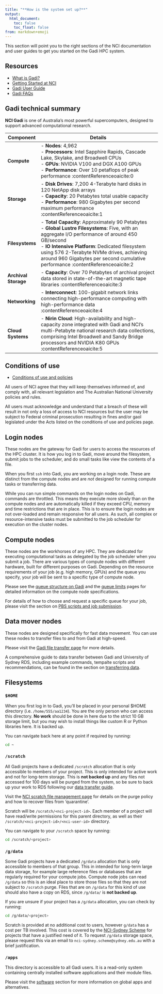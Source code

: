 ```yaml
---
title: "**How is the system set up?**"
output:
  html_document:
    toc: false
    toc_float: false
from: markdown+emoji
---
```


This section will point you to the right sections of the NCI documentation and user guides to get you started on the Gadi HPC system.

## Resources

- [What is Gadi?](https://opus.nci.org.au/spaces/Help/pages/236881323/What+is+Gadi+...)
- [Getting Started at NCI](https://opus.nci.org.au/)
- [Gadi User Guide](https://opus.nci.org.au/display/Help/Gadi+User+Guide)
- [Gadi FAQs](https://opus.nci.org.au/pages/viewpage.action?pageId=236881318)

## Gadi technical summary

**NCI Gadi** is one of Australia's most powerful supercomputers, designed to support advanced computational research.

| **Component** | **Details**                                                                                                                                                                                                                   |
|---------------|-------------------------------------------------------------------------------------------------------------------------------------------------------------------------------------------------------------------------------|
| **Compute**   | - **Nodes**: 4,962<br>- **Processors**: Intel Sapphire Rapids, Cascade Lake, Skylake, and Broadwell CPUs<br>- **GPUs**: NVIDIA V100 and DGX A100 GPUs<br>- **Performance**: Over 10 petaflops of peak performance :contentReference[oaicite:0]{index=0} |
| **Storage**   | - **Disk Drives**: 7,200 4-Terabyte hard disks in 120 NetApp disk arrays<br>- **Capacity**: 20 Petabytes total usable capacity<br>- **Performance**: 980 Gigabytes per second maximum performance :contentReference[oaicite:1]{index=1}             |
| **Filesystems** | - **Total Capacity**: Approximately 90 Petabytes<br>- **Global Lustre Filesystems**: Five, with an aggregate I/O performance of around 450 GB/second<br>- **IO Intensive Platform**: Dedicated filesystem using 576 2-Terabyte NVMe drives, achieving around 960 Gigabytes per second cumulative performance :contentReference[oaicite:2]{index=2} |
| **Archival Storage** | - **Capacity**: Over 70 Petabytes of archival project data stored in state-of-the-art magnetic tape libraries :contentReference[oaicite:3]{index=3} |
| **Networking** | - **Interconnect**: 100-gigabit network links connecting high-performance computing with high-performance data :contentReference[oaicite:4]{index=4} |
| **Cloud Systems** | - **Nirin Cloud**: High-availability and high-capacity zone integrated with Gadi and NCI's multi-Petabyte national research data collections, comprising Intel Broadwell and Sandy Bridge processors and NVIDIA K80 GPUs :contentReference[oaicite:5]{index=5} |


## Conditions of use

- [Conditions of use and policies](https://opus.nci.org.au/spaces/Help/pages/230490621/Conditions+of+Use+and+Policies...)

All users of NCI agree that they will keep themselves informed of, and comply with, all relevant legislation and The Australian National University policies and rules.

All users must acknowledge and understand that a breach of these will result in not only a loss of access to NCI resources but the user may be subject to Federal criminal prosecution resulting in fines and/or gaol legislated under the Acts listed on the conditions of use and policies page.

## Login nodes

These nodes are the gateway for Gadi for users to access the resources of the HPC cluster. It is how you log in to Gadi, move around the filesystem, submit jobs to the scheduler, and do small tasks like view the contents of a file.

When you first `ssh` into Gadi, you are working on a login node. These are distinct from the compute nodes and are *not* designed for running compute tasks or transferring data. 

While you can run simple commands on the login nodes on Gadi, commands are throttled. This means they execute more slowly than on the compute nodes and are automatically killed if they exceed CPU, memory and time restrictions that are in place. This is to ensure the login nodes are not over-loaded and remain responsive for all users. As such, all complex or resource-intensive tasks must be submitted to the job scheduler for execution on the cluster nodes.  


## Compute nodes

These nodes are the workhorses of any HPC. They are dedicated for executing computational tasks as delegated by the job scheduler when you submit a job. There are various types of compute nodes with different hardware, built for different purposes on Gadi. Depending on the resource requirements of your job (e.g. high memory, GPUs) and the queue you specify, your job will be sent to a specific type of compute node. 

Please see the [queue structure on Gadi](https://opus.nci.org.au/spaces/Help/pages/236880996/Queue+Structure+on+Gadi...) and the [queue limits](https://opus.nci.org.au/spaces/Help/pages/236881198/Queue+Limits...) pages for detailed information on the compute node specifications. 

For details of how to choose and request a specific queue for your job, please visit the section on [PBS scripts and job submission](./08_job_script.qmd).


## Data mover nodes

These nodes are designed specifically for fast data movement. You can use these nodes to transfer files to and from Gadi at high-speed. 

Please visit the [Gadi file transfer page](https://opus.nci.org.au/pages/viewpage.action?pageId=236880317) for more details.

A comprehensive guide to data transfer between Gadi and University of Sydney RDS, including example commands, tempalte scripts and recommendations, can be found in the section on [transferring data](./05_data_transfer.qmd).

## Filesystems

### `$HOME`

When you first log in to Gadi, you'll be placed in your personal $HOME directory (i.e. `/home/555/aa1234`). You are the only person who can access this directory. **No work** should be done in here due to the strict 10 GB storage limit, but you may wish to install things like custom R or Python libraries here. It is backed up.

You can navigate back here at any point if required by running:

```bash
cd ~
```

### `/scratch`

All Gadi projects have a dedicated `/scratch` allocation that is only accessible to members of your project. This is only intended for active work and not for long-term storage. This is **not backed up** and any files not accessed for 100 days will be purged from the system, so be sure to back up your work to RDS following our [data transfer guide](./05_data_transfer.qmd).

Visit the [NCI scratch file management page](https://opus.nci.org.au/spaces/Help/pages/156434436/Gadi+scratch+File+Management) for details on the purge policy and how to recover files from 'quarantine'. 

Scratch will be `/scratch/<nci-project-id>`. Each member of a project will have read/write permissions for this parent directory, as well as their `/scratch/<nci-project-id>/<nci-user-id>` directory. 

You can navigate to your `/scratch` space by running:

```bash
cd /scratch/<project>
```

### `/g/data`

Some Gadi projects have a dedicated `/g/data` allocation that is only accessible to members of that group. This in intended for long-term large data storage, for example large reference files or databases that are regularly required for your compute jobs. Compute node jobs can read `/g/data` so this is an ideal place to store those files so that they are not subject to `/scratch` purge. Files that are on `/g/data` for this kind of use should also have a copy on RDS, since `/g/data/` is **not backed up**. 

If you are unsure if your project has a `/g/data` allocation, you can check by running:

```bash
cd /g/data/<project>
```

Scratch is provided at no additional cost to users, however `g/data` has a cost per TB involved. This cost is covered by the [NCI-Sydney Scheme](https://sydneyuni.atlassian.net/wiki/spaces/RC/pages/3448733944/NCI-Sydney+Scheme) for projects that have a justified need of it. To request `/g/data` storage space, please request this via an email to `nci-sydney.scheme@sydney.edu.au` with a brief justification. 



### `/apps`

This directory is accessible to all Gadi users. It is a read-only system containing centrally installed software applications and their module files. 

Please visit the [software](./11_software) section for more information on global apps and alternatives. 
